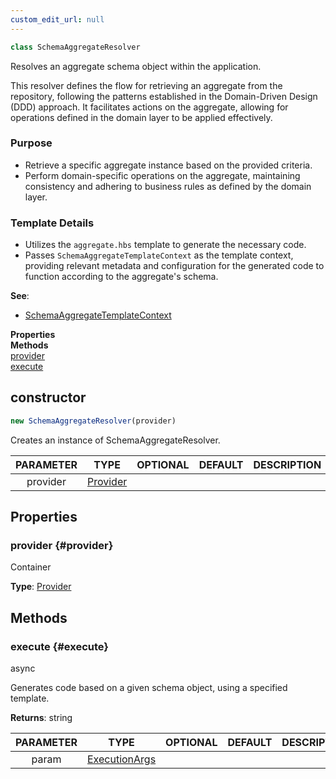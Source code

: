 ```yaml
---
custom_edit_url: null
---
```


```ts
class SchemaAggregateResolver
```

<div>

</div>

Resolves an aggregate schema object within the application.This resolver defines the flow for retrieving an aggregate from the repository,following the patterns established in the Domain-Driven Design (DDD) approach.It facilitates actions on the aggregate, allowing for operations definedin the domain layer to be applied effectively.### Purpose- Retrieve a specific aggregate instance based on the provided criteria.- Perform domain-specific operations on the aggregate, maintaining consistency  and adhering to business rules as defined by the domain layer.### Template Details- Utilizes the `aggregate.hbs` template to generate the necessary code.- Passes `SchemaAggregateTemplateContext` as the template context, providing relevant metadata and  configuration for the generated code to function according to the aggregate's schema.

**See**:
- [SchemaAggregateTemplateContext](SchemaAggregateTemplateContext)

<div className="container">
  <div className="row mb-2"><div className="col col--6"><strong>Properties</strong></div><div className="col col--6"><strong>Methods</strong></div></div>
  <div className="row"><div className="col col--6"><a href="#provider">provider</a></div><div className="col col--6"><a href="#execute">execute</a></div></div>
</div>

## constructor
```ts
new SchemaAggregateResolver(provider)
```

<div>

</div>

Creates an instance of SchemaAggregateResolver.

|PARAMETER|TYPE|OPTIONAL|DEFAULT|DESCRIPTION|
|:---:|:---:|:---:|:---:|:---:|
|provider|[Provider](Provider)||||

## Properties

### provider {#provider}

<div>

</div>

Container

**Type**: [Provider](Provider)

## Methods

### execute {#execute}

<div>
  <span className="badge badge--success">async</span>
</div>

Generates code based on a given schema object, using a specified template.

**Returns**: string

|PARAMETER|TYPE|OPTIONAL|DEFAULT|DESCRIPTION|
|:---:|:---:|:---:|:---:|:---:|
|param|[ExecutionArgs](ExecutionArgs)||||

